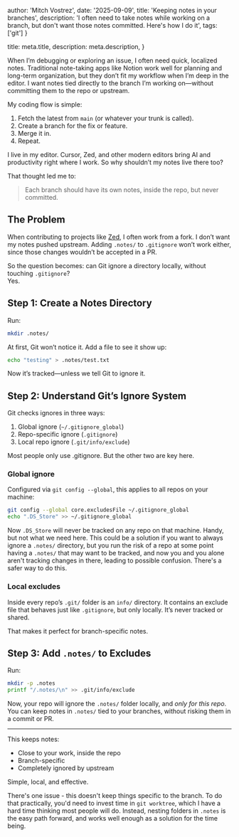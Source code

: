 
  author: 'Mitch Vostrez',
  date: '2025-09-09',
  title: 'Keeping notes in your branches',
  description: 'I often need to take notes while working on a branch, but don\'t want those notes committed. Here\'s how I do it',
  tags: ['git']
}

  title: meta.title,
  description: meta.description,
}


When I’m debugging or exploring an issue, I often need quick, localized notes. Traditional note-taking apps like Notion work well for planning and long-term organization, but they don’t fit my workflow when I’m deep in the editor. I want notes tied directly to the branch I’m working on—without committing them to the repo or upstream.

My coding flow is simple:
1. Fetch the latest from `main` (or whatever your trunk is called).
2. Create a branch for the fix or feature.
3. Merge it in.
4. Repeat.

I live in my editor. Cursor, Zed, and other modern editors bring AI and productivity right where I work. So why shouldn’t my notes live there too?  

That thought led me to:
> Each branch should have its own notes, inside the repo, but never committed.

## The Problem

When contributing to projects like [Zed](https://github.com/zed-industries/zed), I often work from a fork. I don’t want my notes pushed upstream. Adding `.notes/` to `.gitignore` won’t work either, since those changes wouldn’t be accepted in a PR.

So the question becomes: can Git ignore a directory locally, without touching `.gitignore`?  
Yes.  

## Step 1: Create a Notes Directory

Run:

```bash
mkdir .notes/
```

At first, Git won’t notice it. Add a file to see it show up:

```bash
echo "testing" > .notes/test.txt
```

Now it’s tracked—unless we tell Git to ignore it.

## Step 2: Understand Git’s Ignore System

Git checks ignores in three ways:
1.	Global ignore (`~/.gitignore_global`)
2.	Repo-specific ignore (`.gitignore`)
3.	Local repo ignore (`.git/info/exclude`)

Most people only use .gitignore. But the other two are key here.

### Global ignore

Configured via `git config --global`, this applies to all repos on your machine:

```bash
git config --global core.excludesFile ~/.gitignore_global
echo ".DS_Store" >> ~/.gitignore_global
```

Now `.DS_Store` will never be tracked on any repo on that machine. Handy, but not what we need here.
This could be a solution if you want to always ignore a `.notes/` directory, but you run the risk
of a repo at some point having a `.notes/` that may want to be tracked, and now you and you alone
aren't tracking changes in there, leading to possible confusion. There's a safer way to do this.

### Local excludes

Inside every repo’s `.git/` folder is an `info/` directory. It contains an exclude file that
behaves just like `.gitignore`, but only locally. It’s never tracked or shared.

That makes it perfect for branch-specific notes.

## Step 3: Add `.notes/` to Excludes

Run:

```bash
mkdir -p .notes
printf "/.notes/\n" >> .git/info/exclude
```

Now, your repo will ignore the `.notes/` folder locally, and *only for this repo*.
You can keep notes in `.notes/` tied to your branches, without risking them in a commit or PR.

---

This keeps notes:
* Close to your work, inside the repo
* Branch-specific
* Completely ignored by upstream

Simple, local, and effective.

There's one issue - this doesn't keep things specific to the branch. To do that practically, you'd need to invest time in `git worktree`, which I have a hard time
thinking most people will do. Instead, nesting folders in `.notes` is the easy path forward, and works well enough as a solution for the time being.
